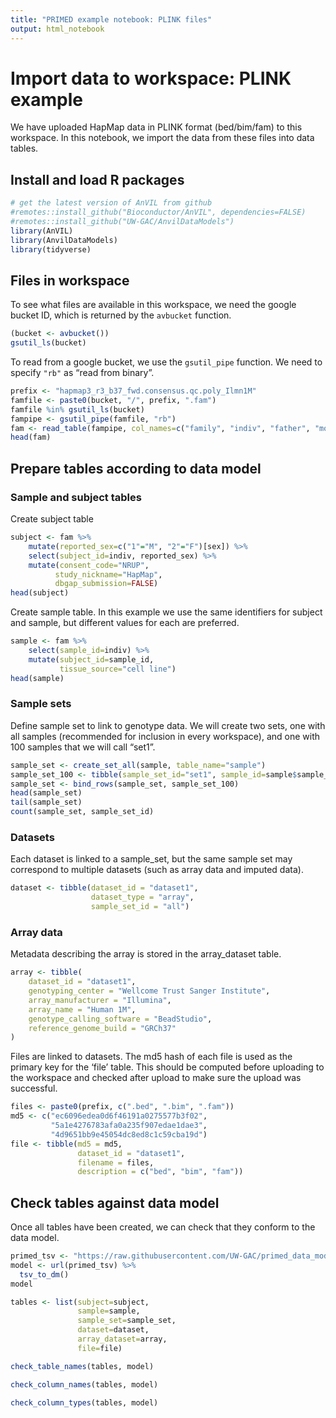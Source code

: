 ```yaml
---
title: "PRIMED example notebook: PLINK files"
output: html_notebook
---
```


# Import data to workspace: PLINK example

We have uploaded HapMap data in PLINK format (bed/bim/fam) to this workspace. In this notebook, we import the data from these files into data tables.

## Install and load R packages

```r
# get the latest version of AnVIL from github
#remotes::install_github("Bioconductor/AnVIL", dependencies=FALSE)
#remotes::install_github("UW-GAC/AnvilDataModels")
library(AnVIL)
library(AnvilDataModels)
library(tidyverse)
```

## Files in workspace

To see what files are available in this workspace, we need the google bucket ID, which is returned by the `avbucket` function.

```r
(bucket <- avbucket())
gsutil_ls(bucket)
```

To read from a google bucket, we use the `gsutil_pipe` function. We need to specify `"rb"` as "read from binary".

```r
prefix <- "hapmap3_r3_b37_fwd.consensus.qc.poly_Ilmn1M"
famfile <- paste0(bucket, "/", prefix, ".fam")
famfile %in% gsutil_ls(bucket)
fampipe <- gsutil_pipe(famfile, "rb")
fam <- read_table(fampipe, col_names=c("family", "indiv", "father", "mother", "sex", "phen"), col_types="cccccc")
head(fam)
```

## Prepare tables according to data model

### Sample and subject tables

Create subject table

```r
subject <- fam %>%
    mutate(reported_sex=c("1"="M", "2"="F")[sex]) %>%
    select(subject_id=indiv, reported_sex) %>%
    mutate(consent_code="NRUP",
          study_nickname="HapMap",
          dbgap_submission=FALSE)
head(subject)
```

Create sample table. In this example we use the same identifiers for subject and sample, but different values for each are preferred.

```r
sample <- fam %>%
    select(sample_id=indiv) %>%
    mutate(subject_id=sample_id,
           tissue_source="cell line")
head(sample)
```


### Sample sets

Define sample set to link to genotype data. We will create two sets, one with all samples (recommended for inclusion in every workspace), and one with 100 samples that we will call "set1".

```r
sample_set <- create_set_all(sample, table_name="sample")
sample_set_100 <- tibble(sample_set_id="set1", sample_id=sample$sample_id[1:100])
sample_set <- bind_rows(sample_set, sample_set_100)
head(sample_set)
tail(sample_set)
count(sample_set, sample_set_id)
```

### Datasets

Each dataset is linked to a sample_set, but the same sample set may correspond to multiple datasets (such as array data and imputed data).

```r
dataset <- tibble(dataset_id = "dataset1",
                  dataset_type = "array",
                  sample_set_id = "all")
```

### Array data

Metadata describing the array is stored in the array_dataset table.

```r
array <- tibble(
    dataset_id = "dataset1",
    genotyping_center = "Wellcome Trust Sanger Institute",
    array_manufacturer = "Illumina",
    array_name = "Human 1M",
    genotype_calling_software = "BeadStudio",
    reference_genome_build = "GRCh37"
)
```

Files are linked to datasets. The md5 hash of each file is used as the primary key for the 'file' table. This should be computed before uploading to the workspace and checked after upload to make sure the upload was successful.

```r
files <- paste0(prefix, c(".bed", ".bim", ".fam"))
md5 <- c("ec6096edea0d6f46191a0275577b3f02",
         "5a1e4276783afa0a235f907edae1dae3",
         "4d9651bb9e45054dc8ed8c1c59cba19d")
file <- tibble(md5 = md5,
               dataset_id = "dataset1",
               filename = files,
               description = c("bed", "bim", "fam"))
```

## Check tables against data model

Once all tables have been created, we can check that they conform to the data model.

```r
primed_tsv <- "https://raw.githubusercontent.com/UW-GAC/primed_data_models/main/PRIMED_data_model_draft.tsv"
model <- url(primed_tsv) %>%
  tsv_to_dm()
model
```
```r
tables <- list(subject=subject,
               sample=sample,
               sample_set=sample_set,
               dataset=dataset,
               array_dataset=array,
               file=file)
```

```r
check_table_names(tables, model)
```

```r
check_column_names(tables, model)
```

```r
check_column_types(tables, model)
```

